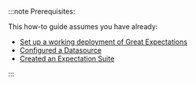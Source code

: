 
:::note Prerequisites:

This how-to guide assumes you have already:

* [Set up a working deployment of Great Expectations](../../../../tutorials/getting_started/tutorial_overview.md)
* [Configured a Datasource](../../../../tutorials/getting_started/tutorial_connect_to_data.md)
* [Created an Expectation Suite](../../../../tutorials/getting_started/tutorial_create_expectations.md)

:::
